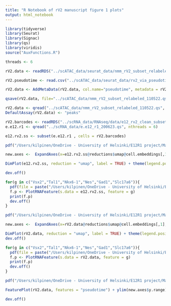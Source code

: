 ```yaml
---
title: "R Notebook of rV2 manuscript figure 1 plots"
output: html_notebook
---
```


```r
library(tidyverse)
library(Seurat)
library(Signac)
library(qs)
library(viridis)
source("AuxFunctions.R")
```

```r
threads <- 6
```

```r
rV2.data <- readRDS("../scATAC_data/seurat_data/nmm_rV2_subset_relabeled_110522.Rds")

rV2.pseudotime <- read.csv("../scATAC_data/seurat_data/rv2_via_pseudotime_110522.csv")
```

```r
rV2.data <- AddMetaData(rV2.data, col.name="pseudotime", metadata = rV2.pseudotime$pseudotime)

qsave(rV2.data, file="../scATAC_data/nmm_rV2_subset_relabeled_110522.qs", nthreads = threads)
```

```r
rV2.data <- qread("../scATAC_data/nmm_rV2_subset_relabeled_110522.qs", nthreads = threads)
DefaultAssay(rV2.data) <- "peaks"

rV2.barcodes <- readRDS("../scRNA_data/RNAseq/data/e12_rv2_clean_subset_310323.rds")
e.e12.r1 <- qread("../scRNA_data/e.e12_r1_200623.qs", nthreads = 6)

e12.rv2.ss <- subset(e.e12.r1 , cells = rV2.barcodes)
```

```r
pdf("/Users/kilpinen/OneDrive - University of Helsinki/E12R1 project/Manuscript I - Regulation of Tal1 dependent rV2 lineage bifurcation/Figures/plots/Fig1/scRNA_UMAP_rV2.pdf", width = 8, height = 8)

new.axes <-  ExpandAxes(x=e12.rv2.ss@reductions$umap@cell.embeddings[,1], y=e12.rv2.ss@reductions$umap@cell.embeddings[,2])

DimPlot(e12.rv2.ss, reduction = "umap", label = TRUE) + theme(legend.position = "none") + ylim(new.axes$y.range) + xlim(new.axes$x.range) + theme(axis.text.y = element_text(size=20),axis.text.x = element_text(size=20))

dev.off()
```
```r
for(g in c("Vsx2","Tal1","Nkx6-1","Nes","Gad1","Slc17a6")){
  pdf(file = paste("/Users/kilpinen/OneDrive - University of Helsinki/E12R1 project/Manuscript I - Regulation of Tal1 dependent rV2 lineage bifurcation/Figures/plots/Fig1/",g,"_RNA_UMAP.pdf",sep=""), width = 4, height = 4)
  f.p <- PlotRNAFeature(s.data = e12.rv2.ss, feature = g)
  print(f.p)
  dev.off()
}
```

```r
pdf("/Users/kilpinen/OneDrive - University of Helsinki/E12R1 project/Manuscript I - Regulation of Tal1 dependent rV2 lineage bifurcation/Figures/plots/Fig1/scATAC_UMAP_rV2.pdf", width = 8, height = 8)

new.axes <-  ExpandAxes(x=rV2.data@reductions$umap@cell.embeddings[,1], y=rV2.data@reductions$umap@cell.embeddings[,2])

DimPlot(rV2.data, reduction = "umap", label = TRUE) + theme(legend.position = "none") + ylim(new.axes$y.range) + xlim(new.axes$x.range) + theme(axis.text.y = element_text(size=20),axis.text.x = element_text(size=20))
dev.off()
```

```r
for(g in c("Vsx2","Tal1","Nkx6-1","Nes","Gad1","Slc17a6")){
  pdf(file = paste("/Users/kilpinen/OneDrive - University of Helsinki/E12R1 project/Manuscript I - Regulation of Tal1 dependent rV2 lineage bifurcation/Figures/plots/Fig1/",g,"_ATAC_UMAP.pdf",sep=""), width = 4, height = 4)
  f.p <- PlotRNAFeature(s.data = rV2.data, feature = g)
  print(f.p)
  dev.off()
}
```

```r
pdf("/Users/kilpinen/OneDrive - University of Helsinki/E12R1 project/Manuscript I - Regulation of Tal1 dependent rV2 lineage bifurcation/Figures/plots/Fig1/scATAC_UMAP_pseudotime.pdf", width = 8, height = 8)

FeaturePlot(rV2.data, features = "pseudotime") + ylim(new.axes$y.range) + xlim(new.axes$x.range) + labs(title="") + scale_color_viridis() + theme(axis.text.y = element_text(size=20),axis.text.x = element_text(size=20))

dev.off()
```

